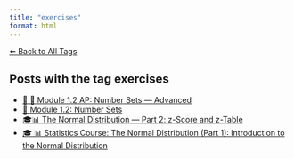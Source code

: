 ```yaml
---
title: "exercises"
format: html
---
```


[⬅ Back to All Tags](../tags.qmd)

## Posts with the tag **exercises**

- [🧠 🔢 Module 1.2 AP: Number Sets — Advanced](/posts/courses/mathematics/calculus/module-1/1.2-sets-AP.html)
- [🔢 Module 1.2: Number Sets](/posts/courses/mathematics/calculus/module-1/1.2-sets.html)
- [🎓📊 The Normal Distribution — Part 2: z-Score and z-Table](/posts/courses/statistics/normal_distribution/part-2/normal-distribution-part2.html)
- [🎓 📊 Statistics Course: The Normal Distribution (Part 1): Introduction to the Normal Distribution](/posts/courses/statistics/normal_distribution/part-1/normal-distribution.html)
